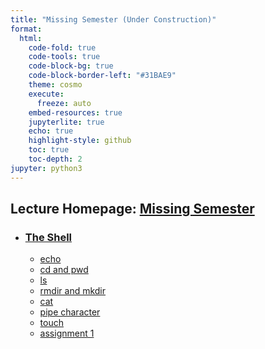 ```yaml
---
title: "Missing Semester (Under Construction)"
format:
  html:
    code-fold: true
    code-tools: true
    code-block-bg: true
    code-block-border-left: "#31BAE9"
    theme: cosmo
    execute:
      freeze: auto
    embed-resources: true
    jupyterlite: true
    echo: true
    highlight-style: github
    toc: true
    toc-depth: 2
jupyter: python3
---
```


## Lecture Homepage: [Missing Semester](https://missing.csail.mit.edu/)

* ### [The Shell](./the_shell/lecture_1.qmd)
    + [echo](the_shell/lecture_1.qmd#echo)
    + [cd and pwd](the_shell/lecture_1.qmd#cd)
    + [ls](the_shell/lecture_1.qmd#ls)
    + [rmdir and mkdir](the_shell/lecture_1.qmd#dir)
    + [cat](the_shell/lecture_1.qmd#cat)
    + [pipe character](the_shell/lecture_1.qmd#pipe)
    + [touch](the_shell/lecture_1.qmd#touch)
    + [assignment 1](the_shell/assignment_1.qmd)

